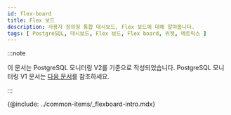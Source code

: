 ```yaml
---
id: flex-board
title: Flex 보드
description: 사용자 정의형 통합 대시보드, Flex 보드에 대해 알아봅니다.
tags: [ PostgreSQL, 대시보드, Flex 보드, Flex board, 위젯, 메트릭스 ]
---
```


:::note

이 문서는 PostgreSQL 모니터링 V2를 기준으로 작성되었습니다. PostgreSQL 모니터링 V1 문서는 [다음 문서](../postgresql-v1/flex-board)를 참조하세요.

:::

{@include: ../common-items/_flexboard-intro.mdx}
